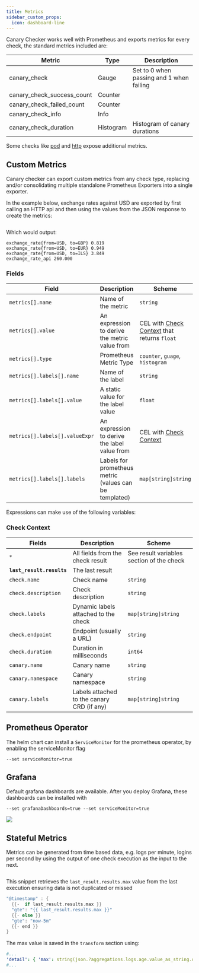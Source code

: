 ```yaml
---
title: Metrics
sidebar_custom_props:
  icon: dashboard-line
---
```



Canary Checker works well with Prometheus and exports metrics for every check, the standard metrics included are:

| Metric                                         | Type      | Description                                 |
| ---------------------------------------------- | --------- | ------------------------------------------- |
| canary_check                                   | Gauge     | Set to 0 when passing and 1 when failing    |
| canary_check_success_count                     | Counter   |                                             |
| canary_check_failed_count                      | Counter   |                                             |
| canary_check_info                              | Info      |                                             |
| canary_check_duration                          | Histogram | Histogram of canary durations               |

Some checks like [pod](../../reference/pod) and [http](../../reference/http) expose additional metrics.


## Custom Metrics

Canary checker can export custom metrics from any check type, replacing and/or consolidating multiple standalone Prometheus Exporters into a single exporter.

In the example below, exchange rates against USD are exported by first calling an HTTP api and then using the values from the JSON response to create the metrics:

```yaml title="exchange-rates-exporter.yaml" file=<rootDir>/modules/canary-checker/fixtures/minimal/metrics-multiple.yaml

```

Which would output:

```shell
exchange_rate{from=USD, to=GBP} 0.819
exchange_rate{from=USD, to=EUR} 0.949
exchange_rate{from=USD, to=ILS} 3.849
exchange_rate_api 260.000
```

### Fields

| Field    | Description                                            | Scheme            | Required |
| -------- | ------------------------------------------------------ | ----------------- | -------- |
| `metrics[].name`   | Name of the metric                                     | `string`          | Yes      |
| `metrics[].value`  | An expression to derive the metric value from          | <CommonLink to="cel">CEL</CommonLink> with [Check Context](#check-context) that returns `float`       | Yes      |
| `metrics[].type`   | Prometheus Metric Type  | `counter`, `guage`, `histogram`          | Yes      |
| `metrics[].labels[].name`      | Name of the label                                      | `string`            | Yes      |
| `metrics[].labels[].value`     | A static value for the label value                     | `float`            |          |
| `metrics[].labels[].valueExpr` | An expression to derive the label value from          | <CommonLink to="cel">CEL</CommonLink> with [Check Context](#check-context)     |          |
| `metrics[].labels[].labels`    | Labels for prometheus metric (values can be templated) | `map[string]string` |          |

Expressions can make use of the following variables:

### Check Context

| Fields                    | Description                                | Scheme                                    |
| ------------------------- | ------------------------------------------ | ----------------------------------------- |
| `*`              | All fields from the check result                            | See result variables section of the check |
| **`last_result.results`** | The last result                            |                                           |
| `check.name`              | Check name                                 | `string`                                  |
| `check.description`       | Check description                          | `string`                                  |
| `check.labels`            | Dynamic labels attached to the check       | `map[string]string`                       |
| `check.endpoint`          | Endpoint (usually a URL)                   | `string`                                  |
| `check.duration`          | Duration in milliseconds                   | `int64`                                   |
| `canary.name`             | Canary name                                | `string`                                  |
| `canary.namespace`        | Canary namespace                           | `string`                                  |
| `canary.labels`           | Labels attached to the canary CRD (if any) | `map[string]string`                       |


## Prometheus Operator

The helm chart can install a `ServiceMonitor` for the prometheus operator, by enabling the serviceMonitor flag

```
--set serviceMonitor=true
```

## Grafana


Default grafana dashboards are available. After you deploy Grafana, these dashboards can be installed with

```
--set grafanaDashboards=true --set serviceMonitor=true
```

![](/img/grafana-dashboard.png)


## Stateful Metrics


Metrics can be generated from time based data, e.g. logs per minute, logins per second by using the output of one check execution as the input to the next.

```yaml file=<rootDir>/modules/canary-checker/fixtures/elasticsearch/stateful_metrics.yaml

```

This snippet retrieves the `last_result.results.max` value from the last execution ensuring data is not duplicated or missed

```go
"@timestamp" : {
  {{-  if last_result.results.max }}
  "gte": "{{ last_result.results.max }}"
  {{- else }}
  "gte": "now-5m"
  {{- end }}
}
```

The max value is saved in the `transform` section using:

```yaml
#...
'detail': { 'max': string(json.?aggregations.logs.age.value_as_string.orValue(last_result().?results.max.orValue(time.Now()))) },
#...
```
